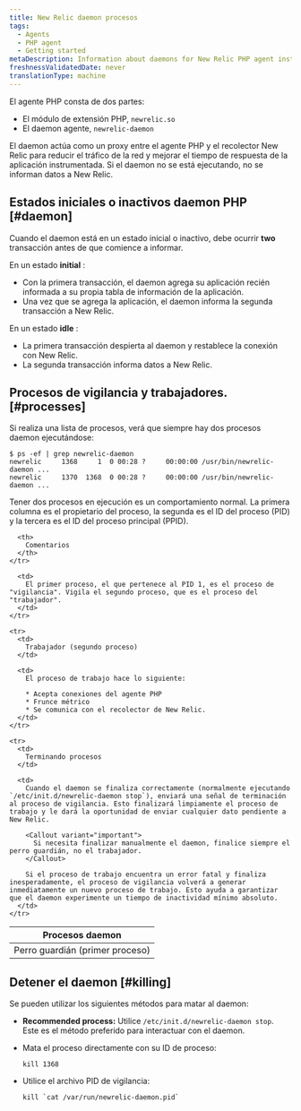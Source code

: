 ```yaml
---
title: New Relic daemon procesos
tags:
  - Agents
  - PHP agent
  - Getting started
metaDescription: Information about daemons for New Relic PHP agent installations prior to 3.0.
freshnessValidatedDate: never
translationType: machine
---
```


El agente PHP consta de dos partes:

* El módulo de extensión PHP, `newrelic.so`
* El daemon agente, `newrelic-daemon`

El daemon actúa como un proxy entre el agente PHP y el recolector New Relic para reducir el tráfico de la red y mejorar el tiempo de respuesta de la aplicación instrumentada. Si el daemon no se está ejecutando, no se informan datos a New Relic.

## Estados iniciales o inactivos daemon PHP [#daemon]

Cuando el daemon está en un estado inicial o inactivo, debe ocurrir <DoNotTranslate>**two**</DoNotTranslate> transacción antes de que comience a informar.

En un estado <DoNotTranslate>**initial**</DoNotTranslate> :

* Con la primera transacción, el daemon agrega su aplicación recién informada a su propia tabla de información de la aplicación.
* Una vez que se agrega la aplicación, el daemon informa la segunda transacción a New Relic.

En un estado <DoNotTranslate>**idle**</DoNotTranslate> :

* La primera transacción despierta al daemon y restablece la conexión con New Relic.
* La segunda transacción informa datos a New Relic.

## Procesos de vigilancia y trabajadores. [#processes]

Si realiza una lista de procesos, verá que siempre hay dos procesos daemon ejecutándose:

```
$ ps -ef | grep newrelic-daemon
newrelic     1368     1  0 00:28 ?     00:00:00 /usr/bin/newrelic-daemon ...
newrelic     1370  1368  0 00:28 ?     00:00:00 /usr/bin/newrelic-daemon ...
```

Tener dos procesos en ejecución es un comportamiento normal. La primera columna es el propietario del proceso, la segunda es el ID del proceso (PID) y la tercera es el ID del proceso principal (PPID).

<table>
  <thead>
    <tr>
      <th style={{ width: "200px" }}>
        Procesos daemon
      </th>

      <th>
        Comentarios
      </th>
    </tr>
  </thead>

  <tbody>
    <tr>
      <td>
        Perro guardián (primer proceso)
      </td>

      <td>
        El primer proceso, el que pertenece al PID 1, es el proceso de "vigilancia". Vigila el segundo proceso, que es el proceso del "trabajador".
      </td>
    </tr>

    <tr>
      <td>
        Trabajador (segundo proceso)
      </td>

      <td>
        El proceso de trabajo hace lo siguiente:

        * Acepta conexiones del agente PHP
        * Frunce métrico
        * Se comunica con el recolector de New Relic.
      </td>
    </tr>

    <tr>
      <td>
        Terminando procesos
      </td>

      <td>
        Cuando el daemon se finaliza correctamente (normalmente ejecutando `/etc/init.d/newrelic-daemon stop`), enviará una señal de terminación al proceso de vigilancia. Esto finalizará limpiamente el proceso de trabajo y le dará la oportunidad de enviar cualquier dato pendiente a New Relic.

        <Callout variant="important">
          Si necesita finalizar manualmente el daemon, finalice siempre el perro guardián, no el trabajador.
        </Callout>

        Si el proceso de trabajo encuentra un error fatal y finaliza inesperadamente, el proceso de vigilancia volverá a generar inmediatamente un nuevo proceso de trabajo. Esto ayuda a garantizar que el daemon experimente un tiempo de inactividad mínimo absoluto.
      </td>
    </tr>
  </tbody>
</table>

## Detener el daemon [#killing]

Se pueden utilizar los siguientes métodos para matar al daemon:

* <DoNotTranslate>**Recommended process:**</DoNotTranslate> Utilice `/etc/init.d/newrelic-daemon stop`. Este es el método preferido para interactuar con el daemon.

* Mata el proceso directamente con su ID de proceso:

  ```
  kill 1368
  ```

* Utilice el archivo PID de vigilancia:

  ```
  kill `cat /var/run/newrelic-daemon.pid`
  ```